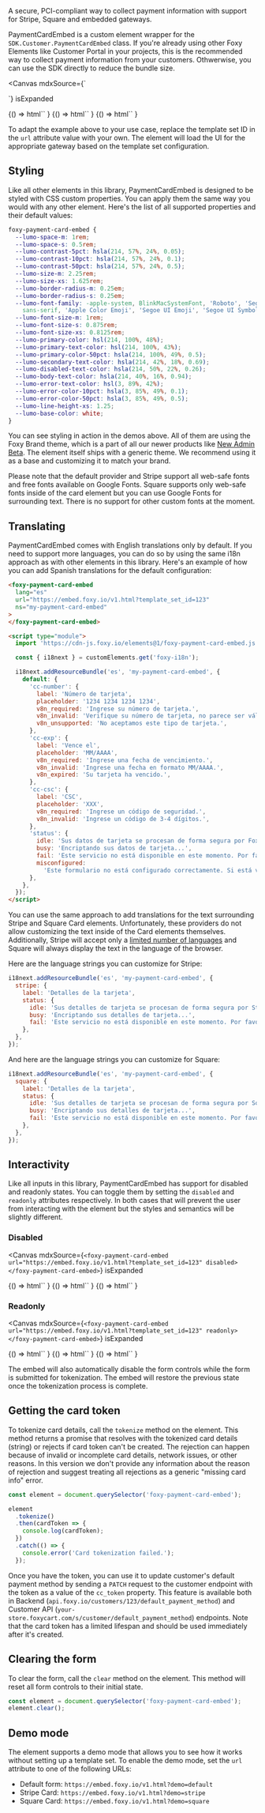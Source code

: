 
<Meta title="Other / PaymentCardEmbed" />

<Title>PaymentCardEmbed</Title>

<Subtitle>
  A secure, PCI-compliant way to collect payment information with support for Stripe, Square and
  embedded gateways.
</Subtitle>

PaymentCardEmbed is a custom element wrapper for the `SDK.Customer.PaymentCardEmbed` class. If you're already using other Foxy Elements like Customer Portal in your projects, this is the recommended way to collect payment information from your customers. Othwerwise, you can use the SDK directly to reduce the bundle size.

<Canvas
  mdxSource={`
<script type="module" src="https://cdn-js.foxy.io/elements@1/foxy-payment-card-embed.js"></script>
<foxy-payment-card-embed url="https://embed.foxy.io/v1.html?template_set_id=123"></foxy-payment-card-embed>
`}
  isExpanded
>
  <Story name="Default">
    {() =>
      html`<foxy-payment-card-embed
        lang="en"
        url="https://embed.foxy.io/v1.html?demo=default"
      ></foxy-payment-card-embed>`
    }
  </Story>
  <Story name="Stripe">
    {() =>
      html`<foxy-payment-card-embed
        lang="en"
        url="https://embed.foxy.io/v1.html?demo=stripe"
      ></foxy-payment-card-embed>`
    }
  </Story>
  <Story name="Square">
    {() =>
      html`<foxy-payment-card-embed
        lang="en"
        url="https://embed.foxy.io/v1.html?demo=square"
      ></foxy-payment-card-embed>`
    }
  </Story>
</Canvas>

To adapt the example above to your use case, replace the template set ID in the `url` attribute value with your own. The element will load the UI for the appropriate gateway based on the template set configuration.

## Styling

Like all other elements in this library, PaymentCardEmbed is designed to be styled with CSS custom properties. You can apply them the same way you would with any other element. Here's the list of all supported properties and their default values:

```css
foxy-payment-card-embed {
  --lumo-space-m: 1rem;
  --lumo-space-s: 0.5rem;
  --lumo-contrast-5pct: hsla(214, 57%, 24%, 0.05);
  --lumo-contrast-10pct: hsla(214, 57%, 24%, 0.1);
  --lumo-contrast-50pct: hsla(214, 57%, 24%, 0.5);
  --lumo-size-m: 2.25rem;
  --lumo-size-xs: 1.625rem;
  --lumo-border-radius-m: 0.25em;
  --lumo-border-radius-s: 0.25em;
  --lumo-font-family: -apple-system, BlinkMacSystemFont, 'Roboto', 'Segoe UI', Helvetica, Arial,
    sans-serif, 'Apple Color Emoji', 'Segoe UI Emoji', 'Segoe UI Symbol';
  --lumo-font-size-m: 1rem;
  --lumo-font-size-s: 0.875rem;
  --lumo-font-size-xs: 0.8125rem;
  --lumo-primary-color: hsl(214, 100%, 48%);
  --lumo-primary-text-color: hsl(214, 100%, 43%);
  --lumo-primary-color-50pct: hsla(214, 100%, 49%, 0.5);
  --lumo-secondary-text-color: hsla(214, 42%, 18%, 0.69);
  --lumo-disabled-text-color: hsla(214, 50%, 22%, 0.26);
  --lumo-body-text-color: hsla(214, 40%, 16%, 0.94);
  --lumo-error-text-color: hsl(3, 89%, 42%);
  --lumo-error-color-10pct: hsla(3, 85%, 49%, 0.1);
  --lumo-error-color-50pct: hsla(3, 85%, 49%, 0.5);
  --lumo-line-height-xs: 1.25;
  --lumo-base-color: white;
}
```

You can see styling in action in the demos above. All of them are using the Foxy Brand theme, which is a part of all our newer products like [New Admin Beta](https://admin.foxy.io). The element itself ships with a generic theme. We recommend using it as a base and customizing it to match your brand.

Please note that the default provider and Stripe support all web-safe fonts and free fonts available on Google Fonts. Square supports only web-safe fonts inside of the card element but you can use Google Fonts for surrounding text. There is no support for other custom fonts at the moment.

## Translating

PaymentCardEmbed comes with English translations only by default. If you need to support more languages, you can do so by using the same i18n approach as with other elements in this library. Here's an example of how you can add Spanish translations for the default configuration:

```html
<foxy-payment-card-embed
  lang="es"
  url="https://embed.foxy.io/v1.html?template_set_id=123"
  ns="my-payment-card-embed"
>
</foxy-payment-card-embed>

<script type="module">
  import 'https://cdn-js.foxy.io/elements@1/foxy-payment-card-embed.js';

  const { i18next } = customElements.get('foxy-i18n');

  i18next.addResourceBundle('es', 'my-payment-card-embed', {
    default: {
      'cc-number': {
        label: 'Número de tarjeta',
        placeholder: '1234 1234 1234 1234',
        v8n_required: 'Ingrese su número de tarjeta.',
        v8n_invalid: 'Verifique su número de tarjeta, no parece ser válido.',
        v8n_unsupported: 'No aceptamos este tipo de tarjeta.',
      },
      'cc-exp': {
        label: 'Vence el',
        placeholder: 'MM/AAAA',
        v8n_required: 'Ingrese una fecha de vencimiento.',
        v8n_invalid: 'Ingrese una fecha en formato MM/AAAA.',
        v8n_expired: 'Su tarjeta ha vencido.',
      },
      'cc-csc': {
        label: 'CSC',
        placeholder: 'XXX',
        v8n_required: 'Ingrese un código de seguridad.',
        v8n_invalid: 'Ingrese un código de 3-4 dígitos.',
      },
      'status': {
        idle: 'Sus datos de tarjeta se procesan de forma segura por Foxy.io. Visite https://foxy.io para obtener más información.',
        busy: 'Encriptando sus datos de tarjeta...',
        fail: 'Este servicio no está disponible en este momento. Por favor, inténtelo de nuevo más tarde.',
        misconfigured:
          'Este formulario no está configurado correctamente. Si está viendo este mensaje como cliente, informe este problema al equipo de soporte de la tienda.',
      },
    },
  });
</script>
```

You can use the same approach to add translations for the text surrounding Stripe and Square Card elements. Unfortunately, these providers do not allow customizing the text inside of the Card elements themselves. Additionally, Stripe will accept only a [limited number of languages](https://docs.stripe.com/js/appendix/supported_locales) and Square will always display the text in the language of the browser.

Here are the language strings you can customize for Stripe:

```js
i18next.addResourceBundle('es', 'my-payment-card-embed', {
  stripe: {
    label: 'Detalles de la tarjeta',
    status: {
      idle: 'Sus detalles de tarjeta se procesan de forma segura por Stripe. Visite https://stripe.com para obtener más información.',
      busy: 'Encriptando sus detalles de tarjeta...',
      fail: 'Este servicio no está disponible en este momento. Por favor, inténtelo de nuevo más tarde.',
    },
  },
});
```

And here are the language strings you can customize for Square:

```js
i18next.addResourceBundle('es', 'my-payment-card-embed', {
  square: {
    label: 'Detalles de la tarjeta',
    status: {
      idle: 'Sus detalles de tarjeta se procesan de forma segura por Square. Visite https://squareup.com para obtener más información.',
      busy: 'Encriptando sus detalles de tarjeta...',
      fail: 'Este servicio no está disponible en este momento. Por favor, inténtelo de nuevo más tarde.',
    },
  },
});
```

## Interactivity

Like all inputs in this library, PaymentCardEmbed has support for disabled and readonly states. You can toggle them by setting the `disabled` and `readonly` attributes respectively. In both cases that will prevent the user from interacting with the element but the styles and semantics will be slightly different.

### Disabled

<Canvas
  mdxSource={`<foxy-payment-card-embed url="https://embed.foxy.io/v1.html?template_set_id=123" disabled></foxy-payment-card-embed>`}
  isExpanded
>
  <Story name="DefaultDisabled">
    {() =>
      html`<foxy-payment-card-embed
        lang="en"
        url="https://embed.foxy.io/v1.html?demo=default"
        disabled
      ></foxy-payment-card-embed>`
    }
  </Story>
  <Story name="StripeDisabled">
    {() =>
      html`<foxy-payment-card-embed
        lang="en"
        url="https://embed.foxy.io/v1.html?demo=stripe"
        disabled
      ></foxy-payment-card-embed>`
    }
  </Story>
  <Story name="SquareDisabled">
    {() =>
      html`<foxy-payment-card-embed
        lang="en"
        url="https://embed.foxy.io/v1.html?demo=square"
        disabled
      ></foxy-payment-card-embed>`
    }
  </Story>
</Canvas>

### Readonly

<Canvas
  mdxSource={`<foxy-payment-card-embed url="https://embed.foxy.io/v1.html?template_set_id=123" readonly></foxy-payment-card-embed>`}
  isExpanded
>
  <Story name="DefaultReadonly">
    {() =>
      html`<foxy-payment-card-embed
        lang="en"
        url="https://embed.foxy.io/v1.html?demo=default"
        readonly
      ></foxy-payment-card-embed>`
    }
  </Story>
  <Story name="StripeReadonly">
    {() =>
      html`<foxy-payment-card-embed
        lang="en"
        url="https://embed.foxy.io/v1.html?demo=stripe"
        readonly
      ></foxy-payment-card-embed>`
    }
  </Story>
  <Story name="SquareReadonly">
    {() =>
      html`<foxy-payment-card-embed
        lang="en"
        url="https://embed.foxy.io/v1.html?demo=square"
        readonly
      ></foxy-payment-card-embed>`
    }
  </Story>
</Canvas>

The embed will also automatically disable the form controls while the form is submitted for tokenization. The embed will restore the previous state once the tokenization process is complete.

## Getting the card token

To tokenize card details, call the `tokenize` method on the element. This method returns a promise that resolves with the tokenized card details (string) or rejects if card token can't be created. The rejection can happen because of invalid or incomplete card details, network issues, or other reasons. In this version we don't provide any information about the reason of rejection and suggest treating all rejections as a generic "missing card info" error.

```js
const element = document.querySelector('foxy-payment-card-embed');

element
  .tokenize()
  .then(cardToken => {
    console.log(cardToken);
  })
  .catch(() => {
    console.error('Card tokenization failed.');
  });
```

Once you have the token, you can use it to update customer's default payment method by sending a `PATCH` request to the customer endpoint with the token as a value of the `cc_token` property. This feature is available both in Backend (`api.foxy.io/customers/123/default_payment_method`) and Customer API (`your-store.foxycart.com/s/customer/default_payment_method`) endpoints. Note that the card token has a limited lifespan and should be used immediately after it's created.

## Clearing the form

To clear the form, call the `clear` method on the element. This method will reset all form controls to their initial state.

```js
const element = document.querySelector('foxy-payment-card-embed');
element.clear();
```

## Demo mode

The element supports a demo mode that allows you to see how it works without setting up a template set. To enable the demo mode, set the `url` attribute to one of the following URLs:

- Default form: `https://embed.foxy.io/v1.html?demo=default`
- Stripe Card: `https://embed.foxy.io/v1.html?demo=stripe`
- Square Card: `https://embed.foxy.io/v1.html?demo=square`
